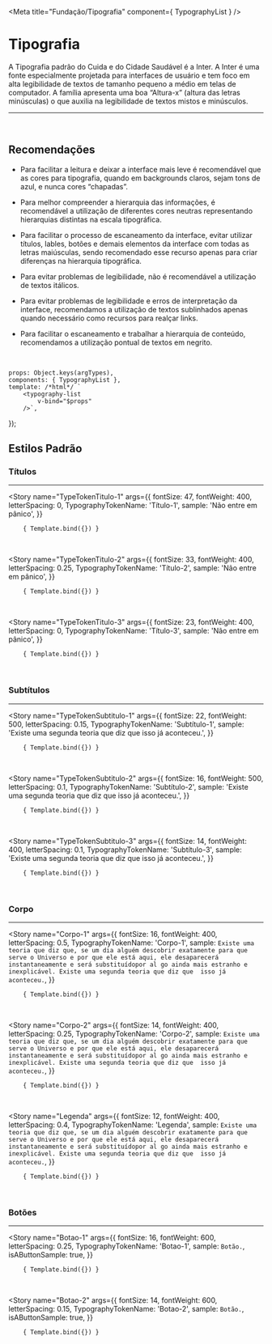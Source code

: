 
<Meta title="Fundação/Tipografia" component={ TypographyList } />

# Tipografia

A Tipografia padrão do Cuida e do Cidade Saudável é a Inter. A Inter é uma fonte especialmente projetada 
para interfaces de usuário e tem foco em alta legibilidade de textos de tamanho pequeno a médio em telas de computador.
A família apresenta uma boa “Altura-x”  (altura das letras minúsculas) o que auxilia na legibilidade de textos mistos e 
minúsculos.

<hr />
<br />

## Recomendações

- Para facilitar a leitura e deixar a interface mais leve é
recomendável que as cores para tipografia, quando em backgrounds claros,
sejam tons de azul, e nunca cores “chapadas”.

- Para melhor compreender a hierarquia das informações, é recomendável
a utilização de diferentes cores neutras representando hierarquias
distintas na escala tipográfica.

- Para facilitar o processo de escaneamento da interface, evitar utilizar títulos,
lables, botões e demais elementos da interface com todas as letras maiúsculas, sendo
recomendado esse recurso apenas para criar diferenças na hierarquia tipográfica.

- Para evitar problemas de legibilidade, não é recomendável a utilização de textos itálicos.

- Para evitar problemas de legibilidade e erros de interpretação da interface, recomendamos
a utilização de textos sublinhados apenas quando necessário como recursos para realçar links.

- Para facilitar o escaneamento e trabalhar a hierarquia de conteúdo, recomendamos a 
utilização pontual de textos em negrito.

<br />

	props: Object.keys(argTypes),
	components: { TypographyList },
	template: /*html*/ `
		<typography-list 
			v-bind="$props" 
		/>`,
});

## Estilos Padrão

### Títulos
---

<Story
	name="TypeTokenTitulo-1"
	args={{
		fontSize: 47,
		fontWeight: 400,
		letterSpacing: 0,
		TypographyTokenName: 'Título-1',
		sample: 'Não entre em pânico',
	}}
>
		{ Template.bind({}) }
</Story>

<br />

<Story
	name="TypeTokenTitulo-2"
	args={{
		fontSize: 33,
		fontWeight: 400,
		letterSpacing: 0.25,
		TypographyTokenName: 'Título-2',
		sample: 'Não entre em pânico',
	}}
>
		{ Template.bind({}) }
</Story>

<br />

<Story
	name="TypeTokenTitulo-3"
	args={{
		fontSize: 23,
		fontWeight: 400,
		letterSpacing: 0,
		TypographyTokenName: 'Título-3',
		sample: 'Não entre em pânico',
	}}
>
		{ Template.bind({}) }
</Story>

<br />

### Subtítulos
---

<Story
	name="TypeTokenSubtitulo-1"
	args={{
		fontSize: 22,
		fontWeight: 500,
		letterSpacing: 0.15,
		TypographyTokenName: 'Subtítulo-1',
		sample: 'Existe uma segunda teoria que diz que isso já aconteceu.',
	}}
>
		{ Template.bind({}) }
</Story>

<br />

<Story
	name="TypeTokenSubtitulo-2"
	args={{
		fontSize: 16,
		fontWeight: 500,
		letterSpacing: 0.1,
		TypographyTokenName: 'Subtítulo-2',
		sample: 'Existe uma segunda teoria que diz que isso já aconteceu.',
	}}
>
		{ Template.bind({}) }
</Story>

<br />

<Story
	name="TypeTokenSubtitulo-3"
	args={{
		fontSize: 14,
		fontWeight: 400,
		letterSpacing: 0.1,
		TypographyTokenName: 'Subtítulo-3',
		sample: 'Existe uma segunda teoria que diz que isso já aconteceu.',
	}}
>
		{ Template.bind({}) }
</Story>

<br />

### Corpo
---

<Story
	name="Corpo-1"
	args={{
		fontSize: 16,
		fontWeight: 400,
		letterSpacing: 0.5,
		TypographyTokenName: 'Corpo-1',
		sample: `Existe uma teoria que diz que, se um dia alguém descobrir exatamente para que serve o
			Universo e por que ele está aqui, ele desaparecerá instantaneamente e será substituídopor al
			go ainda mais estranho e inexplicável. Existe uma segunda teoria que diz que 
			isso já aconteceu.`,
	}}
>
		{ Template.bind({}) }
</Story>

<br />

<Story
	name="Corpo-2"
	args={{
		fontSize: 14,
		fontWeight: 400,
		letterSpacing: 0.25,
		TypographyTokenName: 'Corpo-2',
		sample: `Existe uma teoria que diz que, se um dia alguém descobrir exatamente para que serve o
			Universo e por que ele está aqui, ele desaparecerá instantaneamente e será substituídopor al
			go ainda mais estranho e inexplicável. Existe uma segunda teoria que diz que 
			isso já aconteceu.`,
	}}
>
		{ Template.bind({}) }
</Story>

<br />

<Story
	name="Legenda"
	args={{
		fontSize: 12,
		fontWeight: 400,
		letterSpacing: 0.4,
		TypographyTokenName: 'Legenda',
		sample: `Existe uma teoria que diz que, se um dia alguém descobrir exatamente para que serve o
			Universo e por que ele está aqui, ele desaparecerá instantaneamente e será substituídopor al
			go ainda mais estranho e inexplicável. Existe uma segunda teoria que diz que 
			isso já aconteceu.`,
	}}
>
		{ Template.bind({}) }
</Story>

<br />

### Botões
---

<Story
	name="Botao-1"
	args={{
		fontSize: 16,
		fontWeight: 600,
		letterSpacing: 0.25,
		TypographyTokenName: 'Botao-1',
		sample: `Botão.`,
		isAButtonSample: true,
	}}
>
		{ Template.bind({}) }
</Story>

<br />

<Story
	name="Botao-2"
	args={{
		fontSize: 14,
		fontWeight: 600,
		letterSpacing: 0.15,
		TypographyTokenName: 'Botao-2',
		sample: `Botão.`,
		isAButtonSample: true,
	}}
>
		{ Template.bind({}) }
</Story>
